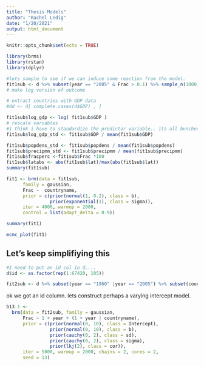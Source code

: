 ```yaml
---
title: "Thesis Models"
author: "Rachel Ledig"
date: "1/20/2021"
output: html_document
---
```


```r
knitr::opts_chunk$set(echo = TRUE)
```

```r
library(brms)
library(rstan)
library(dplyr)
```

```r
#lets sample to see if we can induce some reaction from the model.
fit1sub <- d %>% subset(year == "2005" & Frac > 0.1) %>% sample_n(1000, na.rm = TRUE)
# make log version of outcome 

# extract countries with GDP data
#dd <- d[ complete.cases(d$GDP) , ]

fit1sub$log_gdp <- log( fit1sub$GDP )
# rescale variables
#i think i have to standardize the predictor variable.. its all bunched up around 0
fit1sub$log_gdp_std <- fit1sub$GDP / mean(fit1sub$GDP) 

fit1sub$popdens_std <- fit1sub$popdens / mean(fit1sub$popdens)
fit1sub$precipmm_std <- fit1sub$precipmm / mean(fit1sub$precipmm)
fit1sub$fracperc <-fit1sub$Frac *100
fit1sub$latabs <- abs(fit1sub$lat)/max(abs(fit1sub$lat))
summary(fit1sub)
```

```r
fit1 <- brm(data = fit1sub, 
      family = gaussian,
      Frac ~  countryname,
      prior = c(prior(normal(1, 0.2), class = b),
                prior(exponential(1), class = sigma)),
      iter = 4000, warmup = 2000, 
      control = list(adapt_delta = 0.9))
```

```r
summary(fit1)
```

```r
mcmc_plot(fit1)
```



## Let's keep simplifiying this
```r
#I need to put an id col in d.... 
d$id <- as.factor(rep(1:67420, 105))

fit2sub <- d %>% subset(year == "1960" |year == "2005") %>% subset(countryname == "Bangladesh" | countryname == "United_Kingdom")

```

ok we got an id column. lets construct perhaps a varying intercept model. 
```r
b13.1 <- 
  brm(data = fit2sub, family = gaussian,
      Frac ~ 1 + year + (1 + year | countryname),
      prior = c(prior(normal(0, 10), class = Intercept),
                prior(normal(0, 10), class = b),
                prior(cauchy(0, 2), class = sd),
                prior(cauchy(0, 2), class = sigma),
                prior(lkj(2), class = cor)),
      iter = 5000, warmup = 2000, chains = 2, cores = 2,
      seed = 13)
```

